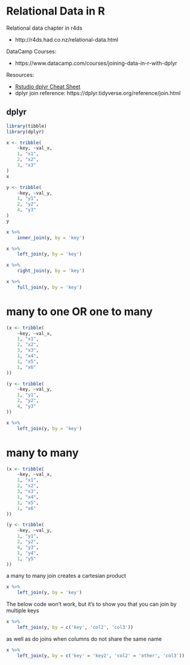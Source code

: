 # Relational Data in R

Relational data chapter in r4ds

- http://r4ds.had.co.nz/relational-data.html

DataCamp Courses:

- https://www.datacamp.com/courses/joining-data-in-r-with-dplyr


Resources:

- [Rstudio dplyr Cheat Sheet](https://github.com/rstudio/cheatsheets/raw/master/data-transformation.pdf)
- dplyr join reference: https://dplyr.tidyverse.org/reference/join.html


## dplyr

```r
library(tibble)
library(dplyr)
```

```r
x <- tribble(
    ~key, ~val_x,
    1, "x1",
    2, "x2",
    3, "x3"
)
x
```

```r
y <- tribble(
    ~key, ~val_y,
    1, "y1",
    2, "y2",
    4, "y3"
)
y
```


```r
x %>% 
    inner_join(y, by = 'key')
```


```r
x %>% 
    left_join(y, by = 'key')
```

```r
x %>% 
    right_join(y, by = 'key')
```

```r
x %>% 
    full_join(y, by = 'key')
```

# many to one OR one to many
```r
(x <- tribble(
    ~key, ~val_x,
    1, "x1",
    2, "x2",
    3, "x3",
    1, "x4",
    1, "x5",
    1, "x6"
))

(y <- tribble(
    ~key, ~val_y,
    1, "y1",
    2, "y2",
    4, "y3"
))
```

```r
x %>%
    left_join(y, by = 'key')
```



# many to many

```r
(x <- tribble(
    ~key, ~val_x,
    1, "x1",
    2, "x2",
    3, "x3",
    1, "x4",
    1, "x5",
    1, "x6"
))

(y <- tribble(
    ~key, ~val_y,
    1, "y1",
    2, "y2",
    4, "y3",
    1, "y4",
    1, "y5"
))
```

a many to many join creates a cartesian product

```r
x %>%
    left_join(y, by = 'key')
```


The below code won't work, but it's to show you that you can join by multiple keys

```r
x %>%
    left_join(y, by = c('key', 'col2', 'col3'))
```

as well as do joins when columns do not share the same name

```r
x %>%
    left_join(y, by = c('key' = 'key2', 'col2' = 'other', 'col3'))
```
